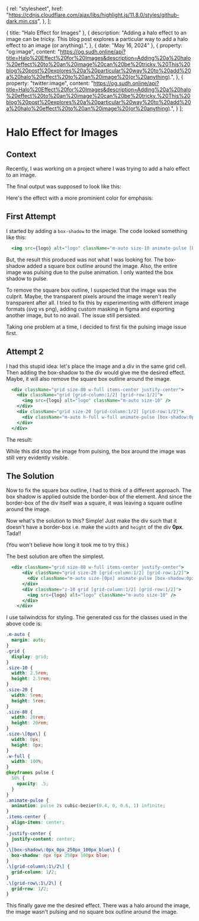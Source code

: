 
  {
    rel: "stylesheet",
    href: "https://cdnjs.cloudflare.com/ajax/libs/highlight.js/11.8.0/styles/github-dark.min.css",
  },
];

  { title: "Halo Effect for Images" },
  {
    description:
      "Adding a halo effect to an image can be tricky. This blog post explores a particular way to add a halo effect to an image (or anything).",
  },
  { date: "May 16, 2024" },
  {
    property: "og:image",
    content: "https://og.sudh.online/api?title=Halo%20Effect%20for%20Images&description=Adding%20a%20halo%20effect%20to%20an%20image%20can%20be%20tricky.%20This%20blog%20post%20explores%20a%20particular%20way%20to%20add%20a%20halo%20effect%20to%20an%20image%20(or%20anything).",
  },
  {
    property: "twitter:image",
    content: "https://og.sudh.online/api?title=Halo%20Effect%20for%20Images&description=Adding%20a%20halo%20effect%20to%20an%20image%20can%20be%20tricky.%20This%20blog%20post%20explores%20a%20particular%20way%20to%20add%20a%20halo%20effect%20to%20an%20image%20(or%20anything).",
  }
];

<BlogTimestamp timestamp="July 26, 2024" />

# Halo Effect for Images

## Context

Recently, I was working on a project where I was trying to add a halo effect to an image.

The final output was supposed to look like this:
<HaloEffect />

Here's the effect with a more prominient color for emphasis:
<HaloEffect haloClassName="[box-shadow:0px_0px_150px_100px_hotpink]"/>

## First Attempt

I started by adding a `box-shadow` to the image. The code looked something like this:

```jsx
  <img src={logo} alt="logo" className="m-auto size-10 animate-pulse [box-shadow:0px_0px_250px_100px_blue]" />   
```
But, the result this produced was not what I was looking for. The box-shadow added a square box outline around the image.
<WrongHaloEffect />
Also, the entire image was pulsing due to the pulse animation. I only wanted the box shadow to pulse.

To remove the square box outline, I suspected that the image was the culprit. Maybe, the transparent pixels around the image weren't really transparent after all.
I tried to fix this by experimenting with different image formats (svg vs png), adding custom masking in figma and
exporting another image, but to no avail. The issue still persisted.

Taking one problem at a time, I decided to first fix the pulsing image issue first.

## Attempt 2

I had this stupid idea: let's place the image and a div in the same grid cell.
Then adding the box-shadow to the div would give me the desired effect. Maybe, it will also remove the square box outline around the image.

```jsx
  <div className="grid size-80 w-full items-center justify-center">
    <div className="grid [grid-column:1/2] [grid-row:1/2]">
      <img src={logo} alt="logo" className="m-auto size-10" />
    </div>
    <div className="grid size-20 [grid-column:1/2] [grid-row:1/2]">
      <div className="m-auto h-full w-full animate-pulse [box-shadow:0px_0px_250px_100px_blue]"/>
    </div>
  </div>
```
The result:
<WrongHaloEffect2 />

While this did stop the image from pulsing, the box around the image was still very evidently visible.

## The Solution

Now to fix the square box outline, I had to think of a different approach. The box shadow is applied outside the border-box of the element. And since the border-box
of the div itself was a square, it was leaving a square outline around the image.

Now what's the solution to this? Simple! Just make the div such that it doesn't have a border-box i.e. make the `width` and `height` of the div **0px**. Tada!!

(You won't believe how long it took me to try this.)

The best solution are often the simplest.

```jsx
  <div className="grid size-80 w-full items-center justify-center">
      <div className="grid size-20 [grid-column:1/2] [grid-row:1/2]">
        <div className="m-auto size-[0px] animate-pulse [box-shadow:0px_0px_250px_100px_blue]" />
      </div>
      <div className="z-10 grid [grid-column:1/2] [grid-row:1/2]">
        <img src={logo} alt="logo" className="m-auto size-10" />
      </div>
    </div>
```
I use tailwindcss for styling. The generated css for the classes used in the above code is:
```css
.m-auto {
  margin: auto;
}
.grid {
  display: grid;
}
.size-10 {
  width: 2.5rem;
  height: 2.5rem;
}
.size-20 {
  width: 5rem;
  height: 5rem;
}
.size-80 {
  width: 20rem;
  height: 20rem;
}
.size-\[0px\] {
  width: 0px;
  height: 0px;
}
.w-full {
  width: 100%;
}
@keyframes pulse {
  50% {
    opacity: .5;
  }
}
.animate-pulse {
  animation: pulse 2s cubic-bezier(0.4, 0, 0.6, 1) infinite;
}
.items-center {
  align-items: center;
}
.justify-center {
  justify-content: center;
}
.\[box-shadow\:0px_0px_250px_100px_blue\] {
  box-shadow: 0px 0px 250px 100px blue;
}
.\[grid-column\:1\/2\] {
  grid-column: 1/2;
}
.\[grid-row\:1\/2\] {
  grid-row: 1/2;
}
```

This finally gave me the desired effect. There was a halo around the image, the image wasn't pulsing and no square box outline around the image.

<HaloEffect />